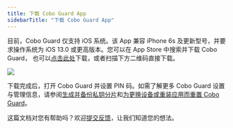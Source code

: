 ```yaml
---
title: 下载 Cobo Guard App
sidebarTitle: "下载 Cobo Guard App"
---
```


目前，Cobo Guard 仅支持 iOS 系统。该 App 兼容 iPhone 6s 及更新型号，并要求操作系统为 iOS 13.0 或更高版本。您可以在 App Store 中搜索并下载 Cobo Guard， 也可以[点击此处](https://apps.apple.com/us/app/cobo-guard/id6450997458?ref=cobo-institutional-digital-asset-custody-provider)下载，或者扫描下方二维码直接下载。

<img src="/cn/images/cobo-guard/common/QRcode.png" className="screenshot_modal"></img>

下载完成后，打开 Cobo Guard 并设置 PIN 码。如需了解更多 Cobo Guard 设置与管理信息，请参阅[生成并备份私钥分片](/cn/guard/generate-and-back-up-key-shares)和[为更换设备或重装应用而重置 Cobo Guard](/cn/guard/reset)。

<Tip>这篇文档对您有帮助吗？欢迎[提交反馈](https://forms.zohopublic.com/cobo/form/DocumentFeedbackForm/formperma/QvLOhxJv1_JMsJ-1dleZ8Itb_7rzN-LtgvsDdxosoVI?referrername=manuals)，让我们知道您的想法。</Tip>